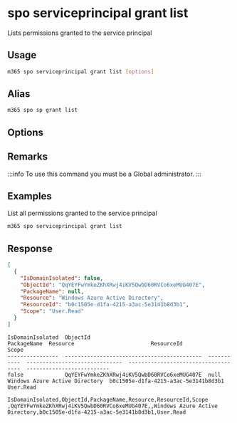 
# spo serviceprincipal grant list

Lists permissions granted to the service principal

## Usage

```sh
m365 spo serviceprincipal grant list [options]
```

## Alias

```sh
m365 spo sp grant list
```

## Options

<Global />

## Remarks

:::info
To use this command you must be a Global administrator.
:::

## Examples

List all permissions granted to the service principal

```sh
m365 spo serviceprincipal grant list
```

## Response

<Tabs>
  <TabItem value="json" label="JSON">

  ```json
  [
    {
      "IsDomainIsolated": false,
      "ObjectId": "QqYEYFwYmkeZKhXRwj4iKV5QwbD60RVCo6xeMUG407E",
      "PackageName": null,
      "Resource": "Windows Azure Active Directory",
      "ResourceId": "b0c1505e-d1fa-4215-a3ac-5e3141b8d3b1",
      "Scope": "User.Read"
    }
  ]
  ```

  </TabItem>
  <TabItem value="text" label="Text">

  ```text
  IsDomainIsolated  ObjectId                                     PackageName  Resource                        ResourceId                            Scope
  ----------------  -------------------------------------------  -----------  ------------------------------  ------------------------------------  --------------------------
  false             QqYEYFwYmkeZKhXRwj4iKV5QwbD60RVCo6xeMUG407E  null         Windows Azure Active Directory  b0c1505e-d1fa-4215-a3ac-5e3141b8d3b1  User.Read
  ```

  </TabItem>
  <TabItem value="csv" label="CSV">

  ```csv
  IsDomainIsolated,ObjectId,PackageName,Resource,ResourceId,Scope
  ,QqYEYFwYmkeZKhXRwj4iKV5QwbD60RVCo6xeMUG407E,,Windows Azure Active Directory,b0c1505e-d1fa-4215-a3ac-5e3141b8d3b1,User.Read
  ```

  </TabItem>
</Tabs>
